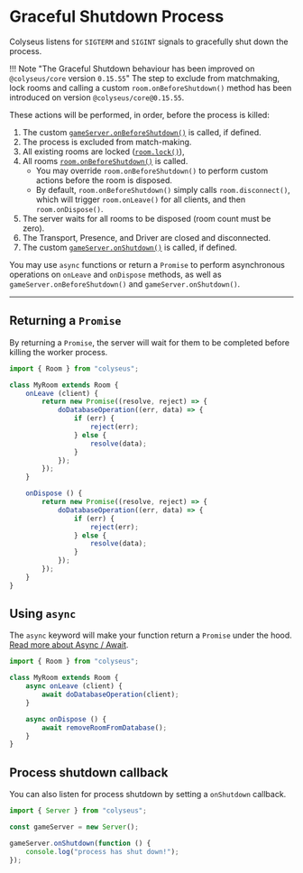 # Graceful Shutdown Process

Colyseus listens for `SIGTERM` and `SIGINT` signals to gracefully shut down the process.

!!! Note "The Graceful Shutdown behaviour has been improved on `@colyseus/core` version `0.15.55`"
    The step to exclude from matchmaking, lock rooms and calling a custom `room.onBeforeShutdown()` method has been introduced on version `@colyseus/core@0.15.55`.

These actions will be performed, in order, before the process is killed:

1. The custom [`gameServer.onBeforeShutdown()`](/server/#onbeforeshutdown-callback-function) is called, if defined.
2. The process is excluded from match-making.
3. All existing rooms are locked  ([`room.lock()`](/server/room/#lock)),
4. All rooms [`room.onBeforeShutdown()`](/server/room/#onbeforeshutdown) is called.
    - You may override `room.onBeforeShutdown()` to perform custom actions before the room is disposed.
    - By default, `room.onBeforeShutdown()` simply calls `room.disconnect()`, which will trigger `room.onLeave()` for all clients, and then `room.onDispose()`.
5. The server waits for all rooms to be disposed (room count must be zero).
6. The Transport, Presence, and Driver are closed and disconnected.
7. The custom [`gameServer.onShutdown()`](/server/#onshutdown-callback-function) is called, if defined.

You may use `async` functions or return a `Promise` to perform asynchronous operations on `onLeave` and `onDispose` methods, as well as `gameServer.onBeforeShutdown()` and `gameServer.onShutdown()`.

---

## Returning a `Promise`

By returning a `Promise`, the server will wait for them to be completed before killing the worker process.

```ts filename="MyRoom.ts"
import { Room } from "colyseus";

class MyRoom extends Room {
    onLeave (client) {
        return new Promise((resolve, reject) => {
            doDatabaseOperation((err, data) => {
                if (err) {
                    reject(err);
                } else {
                    resolve(data);
                }
            });
        });
    }

    onDispose () {
        return new Promise((resolve, reject) => {
            doDatabaseOperation((err, data) => {
                if (err) {
                    reject(err);
                } else {
                    resolve(data);
                }
            });
        });
    }
}
```

## Using `async`

The `async` keyword will make your function return a `Promise` under the hood. [Read more about Async / Await](https://basarat.gitbook.io/typescript/future-javascript/async-await).

```ts filename="MyRoom.ts"
import { Room } from "colyseus";

class MyRoom extends Room {
    async onLeave (client) {
        await doDatabaseOperation(client);
    }

    async onDispose () {
        await removeRoomFromDatabase();
    }
}
```

## Process shutdown callback

You can also listen for process shutdown by setting a `onShutdown` callback.

```ts filename="server.ts"
import { Server } from "colyseus";

const gameServer = new Server();

gameServer.onShutdown(function () {
    console.log("process has shut down!");
});
```

